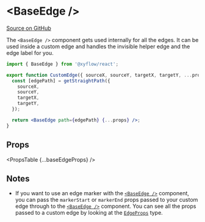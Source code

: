 
# &lt;BaseEdge />

[Source on GitHub](https://github.com/wbkd/react-flow/blob/f919cb152dd5a92ec3b4d7e4568ffe099bc2af39/packages/react/src/components/Edges/BaseEdge.tsx#L7)

The `<BaseEdge />` component gets used internally for all the edges. It can be
used inside a custom edge and handles the invisible helper edge and the edge label
for you.

```jsx
import { BaseEdge } from '@xyflow/react';

export function CustomEdge({ sourceX, sourceY, targetX, targetY, ...props }) {
  const [edgePath] = getStraightPath({
    sourceX,
    sourceY,
    targetX,
    targetY,
  });

  return <BaseEdge path={edgePath} {...props} />;
}
```

## Props

<PropsTable {...baseEdgeProps} />

## Notes

- If you want to use an edge marker with the [`<BaseEdge />`](./BaseEdge) component,
  you can pass the `markerStart` or `markerEnd` props passed to your custom edge
  through to the [`<BaseEdge />`](./BaseEdge) component. You can see all the props
  passed to a custom edge by looking at the [`EdgeProps`](../types/EdgeProps) type.
